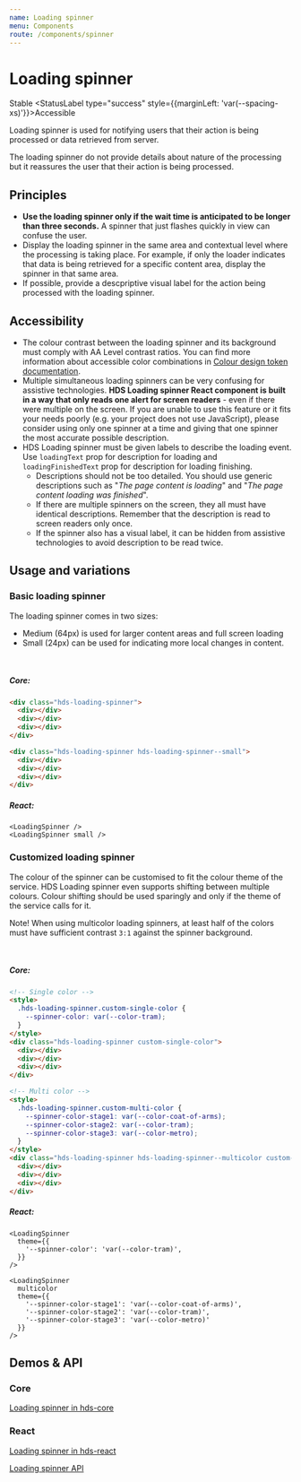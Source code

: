 ```yaml
---
name: Loading spinner
menu: Components
route: /components/spinner
---
```



# Loading spinner

<StatusLabel type="info">Stable</StatusLabel>
<StatusLabel type="success" style={{marginLeft: 'var(--spacing-xs)'}}>Accessible</StatusLabel>

<LargeParagraph>
  Loading spinner is used for notifying users that their action is being processed or data retrieved from server.
</LargeParagraph>

The loading spinner do not provide details about nature of the processing but it reassures the user that their action is being processed.

## Principles
- **Use the loading spinner only if the wait time is anticipated to be longer than three seconds.** A spinner that just flashes quickly in view can confuse the user.
- Display the loading spinner in the same area and contextual level where the processing is taking place. For example, if only the loader indicates that data is being retrieved for a specific content area, display the spinner in that same area.
- If possible, provide a descpriptive visual label for the action being processed with the loading spinner.


## Accessibility
- The colour contrast between the loading spinner and its background must comply with <Link href="https://www.w3.org/TR/WCAG21/#contrast-minimum" external>AA Level contrast ratios</Link>. You can find more information about accessible color combinations in [Colour design token documentation](/design-tokens/colour).
- Multiple simultaneous loading spinners can be very confusing for assistive technologies. **HDS Loading spinner React component is built in a way that only reads one alert for screen readers** - even if there were multiple on the screen. If you are unable to use this feature or it fits your needs poorly (e.g. your project does not use JavaScript), please consider using only one spinner at a time and giving that one spinner the most accurate possible description.
- HDS Loading spinner must be given labels to describe the loading event. Use `loadingText` prop for description for loading and `loadingFinishedText` prop for description for loading finishing.
  - Descriptions should not be too detailed. You should use generic descriptions such as "_The page content is loading_" and "_The page content loading was finished_".
  - If there are multiple spinners on the screen, they all must have identical descriptions. Remember that the description is read to screen readers only once.
  - If the spinner also has a visual label, it can be hidden from assistive technologies to avoid description to be read twice.


## Usage and variations

### Basic loading spinner
The loading spinner comes in two sizes: 
- Medium (64px) is used for larger content areas and full screen loading 
- Small (24px) can be used for indicating more local changes in content.

<Playground>
  <LoadingSpinner />
  <br />
  <LoadingSpinner small />
</Playground>

##### Core:
```html
<div class="hds-loading-spinner">
  <div></div>
  <div></div>
  <div></div>
</div>

<div class="hds-loading-spinner hds-loading-spinner--small">
  <div></div>
  <div></div>
  <div></div>
</div>
```

##### React:
```tsx
<LoadingSpinner />
<LoadingSpinner small />
```

### Customized loading spinner
The colour of the spinner can be customised to fit the colour theme of the service. HDS Loading spinner even supports shifting between multiple colours. Colour shifting should be used sparingly and only if the theme of the service calls for it.

Note! When using multicolor loading spinners, at least half of the colors must have sufficient contrast `3:1` against the spinner background.

<Playground>
  <LoadingSpinner
    theme={{
      '--spinner-color': 'var(--color-tram)',
    }}
  />
  <br />
  <LoadingSpinner
    multicolor
    theme={{
      '--spinner-color-stage1': 'var(--color-coat-of-arms)',
      '--spinner-color-stage2': 'var(--color-tram)',
      '--spinner-color-stage3': 'var(--color-metro)'
    }}
  />
</Playground>

##### Core:
```html
<!-- Single color -->
<style>
  .hds-loading-spinner.custom-single-color {
    --spinner-color: var(--color-tram);
  }
</style>
<div class="hds-loading-spinner custom-single-color">
  <div></div>
  <div></div>
  <div></div>
</div>

<!-- Multi color -->
<style>
  .hds-loading-spinner.custom-multi-color {
    --spinner-color-stage1: var(--color-coat-of-arms);
    --spinner-color-stage2: var(--color-tram);
    --spinner-color-stage3: var(--color-metro);
  }
</style>
<div class="hds-loading-spinner hds-loading-spinner--multicolor custom-multi-color">
  <div></div>
  <div></div>
  <div></div>
</div>
```

##### React:
```tsx
<LoadingSpinner
  theme={{
    '--spinner-color': 'var(--color-tram)',
  }}
/>

<LoadingSpinner
  multicolor
  theme={{
    '--spinner-color-stage1': 'var(--color-coat-of-arms)',
    '--spinner-color-stage2': 'var(--color-tram)',
    '--spinner-color-stage3': 'var(--color-metro)'
  }}
/>
```

## Demos & API

### Core

[Loading spinner in hds-core](/storybook/core/?path=/story/components-loading-spinner--default)

### React

[Loading spinner in hds-react](/storybook/react/?path=/story/components-loadingspinner--default)

[Loading spinner API](/storybook/react/?path=/docs/components-loadingspinner--default)

